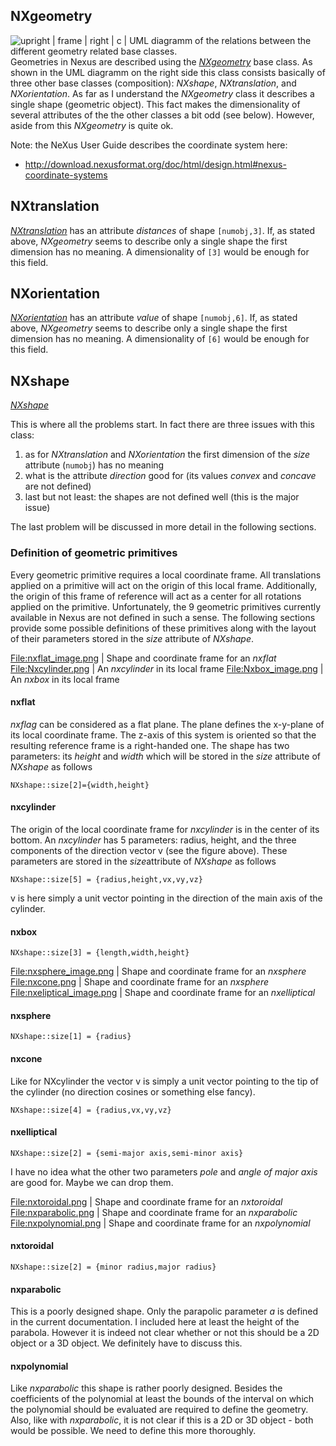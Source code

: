 == NXgeometry == 
[[Image:Nxgeometry_uml.png | upright | frame | right | c | UML diagramm of the relations between the different geometry related base classes. ]]
Geometries in Nexus are described using the ''[http://download.nexusformat.org/doc/html/classes/base_classes/NXgeometry.html NXgeometry]'' base class. As shown in the UML diagramm on the right side this class consists basically of three other base classes (composition): ''NXshape'', ''NXtranslation'', and ''NXorientation''.
As far as I understand the ''NXgeometry'' class it describes a single shape (geometric object). This fact makes the dimensionality of several attributes of the the other classes a bit odd (see below).
However, aside from this ''NXgeometry'' is quite ok.

Note: the NeXus User Guide describes the coordinate system here: 
*http://download.nexusformat.org/doc/html/design.html#nexus-coordinate-systems

== NXtranslation == 
''[http://download.nexusformat.org/doc/html/classes/base_classes/NXtranslation.html NXtranslation]''
has an attribute ''distances'' of shape <tt>[numobj,3]</tt>. If, as stated above, ''NXgeometry'' seems to describe only a single shape the first dimension has no meaning. A dimensionality of <tt>[3]</tt> would be enough for this field.

== NXorientation == 
''[http://download.nexusformat.org/doc/html/classes/base_classes/NXorientation.html NXorientation]''
has an attribute ''value'' of shape <tt>[numobj,6]</tt>. If, as stated above, ''NXgeometry'' seems to describe only a single shape the first dimension has no meaning. A dimensionality of <tt>[6]</tt> would be enough for this field.

== NXshape == 
''[http://download.nexusformat.org/doc/html/classes/base_classes/NXshape.html NXshape]''

This is where all the problems start. In fact there are three issues with this class:

# as for ''NXtranslation'' and ''NXorientation'' the first dimension of the ''size'' attribute (<tt>numobj</tt>) has no meaning
# what is the attribute ''direction'' good for (its values ''convex'' and ''concave'' are not defined)
# last but not least: the shapes are not defined well (this is the major issue)

The last problem will be discussed in more detail in the following sections.

=== Definition of geometric primitives ===
Every geometric primitive requires a local coordinate frame. All translations applied on a primitive will act on the origin of this local frame. 
Additionally, the origin of this frame of reference will act as a center for all rotations applied on the primitive. 
Unfortunately, the 9 geometric primitives currently available in Nexus are not defined in such a sense. The following sections provide some possible definitions of these primitives along with the layout of their parameters stored in the ''size'' attribute of ''NXshape''.

<gallery widths=250 heights=250>
File:nxflat_image.png | Shape and coordinate frame for an ''nxflat''
File:Nxcylinder.png | An ''nxcylinder'' in its local frame
File:Nxbox_image.png | An ''nxbox'' in its local frame
</gallery>
==== nxflat ====
''nxflag'' can be considered as a flat plane. The plane defines the x-y-plane of its local coordinate frame. The z-axis of this system is oriented so that the resulting reference frame is a right-handed one. The shape has two parameters: its ''height'' and ''width'' which will be stored in the ''size'' attribute of ''NXshape'' as follows
 NXshape::size[2]={width,height}

==== nxcylinder ====
The origin of the local coordinate frame for ''nxcylinder'' is in the center of its bottom. An ''nxcylinder'' has 5 parameters:
radius, height, and the three components of the direction vector v (see the figure above). These parameters are stored in the ''size''attribute of ''NXshape'' as follows
 NXshape::size[5] = {radius,height,vx,vy,vz}
v is here simply a unit vector pointing in the direction of the main axis of the cylinder.

==== nxbox ====

 NXshape::size[3] = {length,width,height}


<gallery widths=250 heights=250>
File:nxsphere_image.png | Shape and coordinate frame for an ''nxsphere''
File:nxcone.png | Shape and coordinate frame for an ''nxsphere''
File:nxeliptical_image.png | Shape and coordinate frame for an ''nxelliptical''
</gallery>
==== nxsphere ====

 NXshape::size[1] = {radius}

==== nxcone ====
Like for NXcylinder the vector v is simply a unit vector pointing to the tip of the cylinder (no direction cosines or something else fancy).
 NXshape::size[4] = {radius,vx,vy,vz}

==== nxelliptical ====

 NXshape::size[2] = {semi-major axis,semi-minor axis}

I have no idea what the other two parameters ''pole'' and ''angle of major axis'' are good for. Maybe we can drop them.



<gallery widths=250 heights=250>
File:nxtoroidal.png | Shape and coordinate frame for an ''nxtoroidal''
File:nxparabolic.png | Shape and coordinate frame for an ''nxparabolic''
File:nxpolynomial.png | Shape and coordinate frame for an ''nxpolynomial''
</gallery>

==== nxtoroidal ====

 NXshape::size[2] = {minor radius,major radius}

==== nxparabolic ====

This is a poorly designed shape. Only the parapolic parameter ''a'' is defined in the current documentation. I included here at least the height of the parabola. 
However it is indeed not clear whether or not this should be a 2D object or a 3D object. We definitely have to discuss this.

==== nxpolynomial ====

Like ''nxparabolic'' this shape is rather poorly designed. Besides the coefficients of the polynomial at least the bounds of the interval on which the polynomial should be evaluated are required to define the geometry. 
Also, like with ''nxparabolic'', it is not clear if this is a 2D or 3D object - both would be possible. We need to define this more thoroughly.